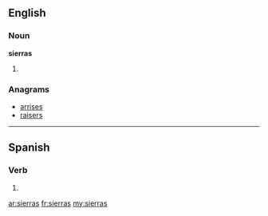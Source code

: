 ==English==

===Noun===
'''sierras'''

# {{plural of|[[sierra]]}}

===Anagrams===
* [[arrises#English|arrises]]
* [[raisers#English|raisers]]

----

==Spanish==

===Verb===
{{es-verb-form|serrar}}

# {{es-verb form of|ending=ar|mood=indicative|tense=present|pers=2|formal=no|number=singular|serrar}}

[[ar:sierras]]
[[fr:sierras]]
[[my:sierras]]